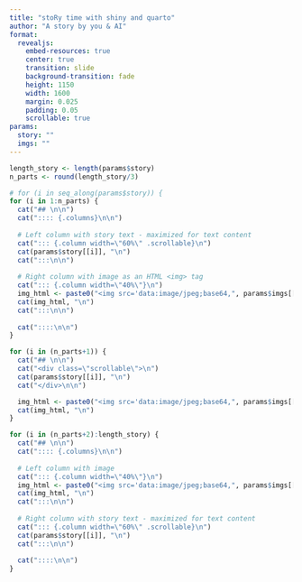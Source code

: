 ```yaml
---
title: "stoRy time with shiny and quarto"
author: "A story by you & AI"
format: 
  revealjs:
    embed-resources: true
    center: true
    transition: slide
    background-transition: fade
    height: 1150
    width: 1600
    margin: 0.025  
    padding: 0.05
    scrollable: true
params:
  story: ""
  imgs: ""
---
```



```r
length_story <- length(params$story)
n_parts <- round(length_story/3)

# for (i in seq_along(params$story)) {
for (i in 1:n_parts) {
  cat("## \n\n")
  cat(":::: {.columns}\n\n")
  
  # Left column with story text - maximized for text content
  cat("::: {.column width=\"60%\" .scrollable}\n")
  cat(params$story[[i]], "\n")
  cat(":::\n\n")
  
  # Right column with image as an HTML <img> tag
  cat("::: {.column width=\"40%\"}\n")
  img_html <- paste0("<img src='data:image/jpeg;base64,", params$imgs[[i]], "' width='100%' />")
  cat(img_html, "\n")
  cat(":::\n\n")
  
  cat("::::\n\n")
}
```

```r
for (i in (n_parts+1)) {
  cat("## \n\n")
  cat("<div class=\"scrollable\">\n")
  cat(params$story[[i]], "\n")
  cat("</div>\n\n")

  img_html <- paste0("<img src='data:image/jpeg;base64,", params$imgs[[i]], "' width='50%' style='display: block; margin: auto;' />")
  cat(img_html, "\n")
}
```

```r
for (i in (n_parts+2):length_story) {
  cat("## \n\n")
  cat(":::: {.columns}\n\n")
  
  # Left column with image
  cat("::: {.column width=\"40%\"}\n")
  img_html <- paste0("<img src='data:image/jpeg;base64,", params$imgs[[i]], "' width='100%' />")
  cat(img_html, "\n")
  cat(":::\n\n")
  
  # Right column with story text - maximized for text content
  cat("::: {.column width=\"60%\" .scrollable}\n")
  cat(params$story[[i]], "\n")
  cat(":::\n\n")
  
  cat("::::\n\n")
}
```
